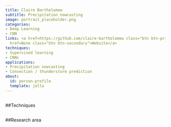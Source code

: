 ```yaml
---
title: Claire Bartholomew
subtitle: Precipitation nowcasting
image: portrait_placeholder.png
categories:
- Deep Learning
- CNN
links: <a href=https://github.com/claire-bartholomew class="btn btn-primary">Github</a><a
  href=None class="btn btn-secondary">Website</a>
techniques:
- Supervised learning
- CNNs
applications:
- Precipitation nowcasting
- Convection / thunderstorm prediction
about:
  id: person-profile
  template: jolla
---
```

   
:::{#person-profile}
:::
   
##
##Techniques
   
:::{#Techniques}
:::
   
##
##Research area
   
:::{#applications}
:::